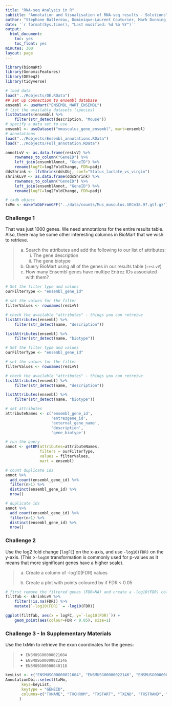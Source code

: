 ```yaml
---
title: "RNA-seq Analysis in R"
subtitle: "Annotation and Visualisation of RNA-seq results - Solutions"
author: "Stephane Ballereau, Dominique-Laurent Couturier, Mark Dunning, Abbi Edwards, Ashley Sawle"
date: '`r format(Sys.time(), "Last modified: %d %b %Y")`'
output:
  html_document:
    toc: yes
    toc_float: yes
minutes: 300
layout: page
---
```


```r
library(biomaRt)
library(GenomicFeatures)
library(DESeq2)
library(tidyverse)
```

```r
# load data
load("../Robjects/DE.RData")
## set up connection to ensembl database
ensembl <- useMart("ENSEMBL_MART_ENSEMBL")
# list the available datasets (species)
listDatasets(ensembl) %>% 
    filter(str_detect(description, "Mouse"))
# specify a data set to use
ensembl <- useDataset("mmusculus_gene_ensembl", mart=ensembl)
# annotations
load("../Robjects/Ensembl_annotations.RData")
load("../Robjects/Full_annotation.RData")

annotLvV <- as.data.frame(resLvV) %>% 
    rownames_to_column("GeneID") %>% 
    left_join(ensemblAnnot, "GeneID") %>% 
    rename(logFC=log2FoldChange, FDR=padj)
ddsShrink <- lfcShrink(ddsObj, coef="Status_lactate_vs_virgin")
shrinkLvV <- as.data.frame(ddsShrink) %>%
    rownames_to_column("GeneID") %>% 
    left_join(ensemblAnnot, "GeneID") %>% 
    rename(logFC=log2FoldChange, FDR=padj)
```

```r
# txdb object
txMm <- makeTxDbFromGFF("../data/counts/Mus_musculus.GRCm38.97.gtf.gz")
```


### Challenge 1

That was just 1000 genes. We need annotations for the entire results table.
Also, there may be some other interesting columns in BioMart that we wish to
retrieve.  

> (a) Search the attributes and add the following to our list of attributes:  
>       (i) The gene description   
>       (ii) The gene biotype  
> (b) Query BioMart using all of the genes in our results table (`resLvV`)  
> (c) How many Ensembl genes have multipe Entrez IDs associated with them?  

```r
# Set the filter type and values
ourFilterType <- "ensembl_gene_id"

# set the values for the filter
filterValues <- rownames(resLvV)

# check the available "attributes" - things you can retreive
listAttributes(ensembl) %>%
    filter(str_detect(name, "description"))

listAttributes(ensembl) %>%
    filter(str_detect(name, "biotype"))
```

```r
# Set the filter type and values
ourFilterType <- "ensembl_gene_id"

# set the values for the filter
filterValues <- rownames(resLvV)

# check the available "attributes" - things you can retreive
listAttributes(ensembl) %>%
    filter(str_detect(name, "description"))

listAttributes(ensembl) %>%
    filter(str_detect(name, "biotype"))

```

```r
# set attributes
attributeNames <- c('ensembl_gene_id',
                    'entrezgene_id',
                    'external_gene_name',
                    'description',
                    'gene_biotype')

# run the query
annot <- getBM(attributes=attributeNames,
               filters = ourFilterType,
               values = filterValues,
               mart = ensembl)

# count duplicate ids
annot %>%
  add_count(ensembl_gene_id) %>% 
  filter(n>1) %>% 
  distinct(ensembl_gene_id) %>% 
  nrow()
```

```r
# duplicate ids
annot %>%
  add_count(ensembl_gene_id) %>% 
  filter(n>1) %>% 
  distinct(ensembl_gene_id) %>% 
  nrow()
```

### Challenge 2 {.challenge}

Use the log2 fold change (`logFC`) on the x-axis, and use `-log10(FDR)` on the
y-axis. (This >`-log10` transformation is commonly used for p-values as it
means that more significant genes have a higher scale).

> (a) Create a column of -log10(FDR) values
>
> (b) Create a plot with points coloured by if FDR < 0.05


```r
# first remove the filtered genes (FDR=NA) and create a -log10(FDR) column
filtTab <- shrinkLvV %>% 
    filter(!is.na(FDR)) %>% 
    mutate(`-log10(FDR)` = -log10(FDR))

ggplot(filtTab, aes(x = logFC, y=`-log10(FDR)`)) + 
    geom_point(aes(colour=FDR < 0.05), size=1)
```


### Challenge 3 - In Supplementary Materials

Use the txMm to retrieve the exon coordinates for the genes: 

> * `ENSMUSG00000021604`  
> * `ENSMUSG00000022146`  
> * `ENSMUSG00000040118`   


```r
keyList <- c("ENSMUSG00000021604", "ENSMUSG00000022146", "ENSMUSG00000040118")
AnnotationDbi::select(txMm, 
       keys=keyList,
       keytype = "GENEID",
       columns=c("TXNAME", "TXCHROM", "TXSTART", "TXEND", "TXSTRAND", "TXTYPE")
      )
```
